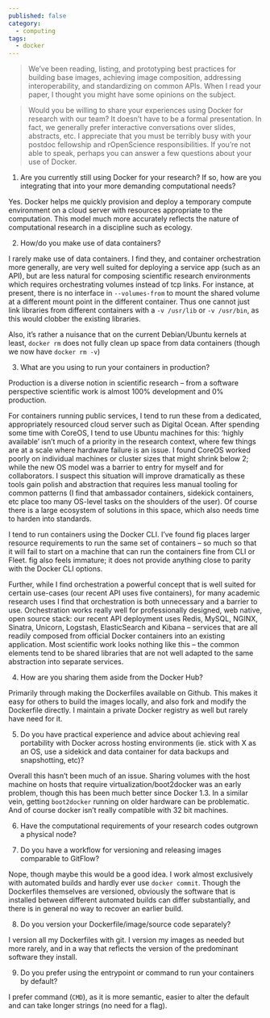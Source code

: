 ```yaml
---
published: false
category:
  - computing
tags: 
  - docker
---
```



> We’ve been reading, listing, and prototyping best practices for building base images, achieving image composition, addressing interoperability, and standardizing on common APIs. When I read your paper, I thought you might have some opinions on the subject. 

> Would you be willing to share your experiences using Docker for research with our team? It doesn’t have to be a formal presentation. In fact, we generally prefer interactive conversations over slides, abstracts, etc. I appreciate that you must be terribly busy with your postdoc fellowship and rOpenScience responsibilities. If you’re not able to speak, perhaps you can answer a few questions about your use of Docker.

1.  Are you currently still using Docker for your research? If so, how are you integrating that into your more demanding computational needs? 

Yes. Docker helps me quickly provision and deploy a temporary compute environment on a cloud server with resources appropriate to the computation. This model much more accurately reflects the nature of computational research in a discipline such as ecology.

2. How/do you make use of data containers? 

I rarely make use of data containers. I find they, and container orchestration more generally, are very well suited for deploying a service app (such as an API), but are less natural for composing scientific research environments which requires orchestrating volumes instead of tcp links. For instance, at present, there is no interface in `--volumes-from` to mount the shared volume at a different mount point in the different container.  Thus one cannot just link libraries from different containers with a `-v /usr/lib` or `-v /usr/bin`, as this would clobber the existing libraries. 

Also, it's rather a nuisance that on the current Debian/Ubuntu kernels at least, `docker rm` does not fully clean up space from data containers (though we now have `docker rm -v`)


3. What are you using to run your containers in production?

Production is a diverse notion in scientific research -- from a software perspective scientific work is almost 100% development and 0% production. 

For containers running public services, I tend to run these from a dedicated, appropriately resourced cloud server such as Digital Ocean. After spending some time with CoreOS, I tend to use Ubuntu machines for this: 'highly available' isn't much of a priority in the research context, where few things are at a scale where hardware failure is an issue. I found CoreOS worked poorly on individual machines or cluster sizes that might shrink below 2; while the new OS model was a barrier to entry for myself and for collaborators. I suspect this situation will improve dramatically as these tools gain polish and abstraction that requires less manual tooling for common patterns (I find that ambassador containers, sidekick containers, etc place too many OS-level tasks on the shoulders of the user). Of course there is a large ecosystem of solutions in this space, which also needs time to harden into standards.

I tend to run containers using the Docker CLI.  I've found fig places larger resource requirements to run the same set of containers -- so much so that it will fail to start on a machine that can run the containers fine from CLI or Fleet. fig also feels immature; it does not provide anything close to parity with the Docker CLI options. 

Further, while I find orchestration a powerful concept that is well suited for certain use-cases (our recent API uses five containers), for many academic research uses I find that orchestration is both unnecessary and a barrier to use. Orchestration works really well for professionally designed, web native, open source stack: our recent API deployment uses Redis, MySQL, NGINX, Sinatra, Unicorn, Logstash, ElasticSearch and Kibana -- services that are all readily composed from official Docker containers into an existing application. Most scientific work looks nothing like this -- the common elements tend to be shared libraries that are not well adapted to the same abstraction into separate services.

4. How are you sharing them aside from the Docker Hub?

Primarily through making the Dockerfiles available on Github.  This makes it easy for others to build the images locally, and also fork and modify the Dockerfile directly. I maintain a private Docker registry as well but rarely have need for it. 

5. Do you have practical experience and advice about achieving real portability with Docker across hosting environments (ie. stick with X as an OS, use a sidekick and data container for data backups and snapshotting, etc)?

Overall this hasn't been much of an issue.  Sharing volumes with the host machine on hosts that require virtualization/boot2docker was an early problem, though this has been much better since Docker 1.3. In a similar vein, getting `boot2docker` running on older hardware can be problematic.  And of course docker isn't really compatible with 32 bit machines. 

6. Have the computational requirements of your research codes outgrown a physical node? 



7. Do you have a workflow for versioning and releasing images comparable to GitFlow?

Nope, though maybe this would be a good idea. I work almost exclusively with automated builds and hardly ever use `docker commit`. Though the Dockerfiles themselves are versioned, obviously the software that is installed between different automated builds can differ substantially, and there is in general no way to recover an earlier build. 

8. Do you version your Dockerfile/image/source code separately?

I version all my Dockerfiles with git. I version my images as needed but more rarely, and in a way that reflects the version of the predominant software they install.

9. Do you prefer using the entrypoint or command to run your containers by default?

I prefer command (`CMD`), as it is more semantic, easier to alter the default and can take longer strings (no need for a flag).

